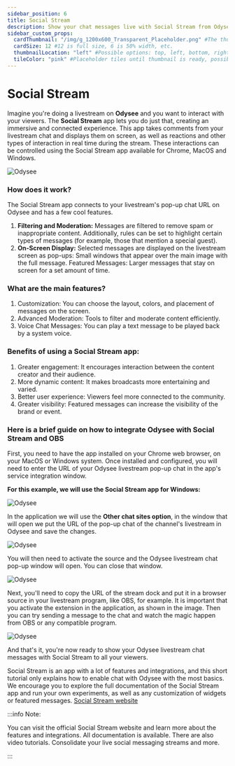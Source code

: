 ```yaml
---
sidebar_position: 6
title: Social Stream
description: Show your chat messages live with Social Stream from Odysee
sidebar_custom_props:
  cardThumbnail: "/img/g_1200x600_Transparent_Placeholder.png" #The thumbnail on the category card.
  cardSize: 12 #12 is full size, 6 is 50% width, etc.
  thumbnailLocation: "left" #Possible options: top, left, bottom, right, none
  tileColor: "pink" #Placeholder tiles until thumbnail is ready, possible options: blue, cream, darkpurple, lightpurple, mauve, orange, pink, none
---
```


# Social Stream

Imagine you're doing a livestream on **Odysee** and you want to interact with your viewers. The **Social Stream** app lets you do just that, creating an immersive and connected experience. This app takes comments from your livestream chat and displays them on screen, as well as reactions and other types of interaction in real time during the stream. These interactions can be controlled using the Social Stream app available for Chrome, MacOS and Windows.

![Odysee](https://thumbs.odycdn.com/461e8468569ca0d5260c287edf38a9fd.webp)

### How does it work?

The Social Stream app connects to your livestream's pop-up chat URL on Odysee and has a few cool features.

1. **Filtering and Moderation:** Messages are filtered to remove spam or inappropriate content. Additionally, rules can be set to highlight certain types of messages (for example, those that mention a special guest).
2. **On-Screen Display:** Selected messages are displayed on the livestream screen as pop-ups: Small windows that appear over the main image with the full message. Featured Messages: Larger messages that stay on screen for a set amount of time.

### What are the main features?

1. Customization: You can choose the layout, colors, and placement of messages on the screen.
2. Advanced Moderation: Tools to filter and moderate content efficiently.
3. Voice Chat Messages: You can play a text message to be played back by a system voice.

### Benefits of using a Social Stream app:

1. Greater engagement: It encourages interaction between the content creator and their audience.
2. More dynamic content: It makes broadcasts more entertaining and varied.
3. Better user experience: Viewers feel more connected to the community.
4. Greater visibility: Featured messages can increase the visibility of the brand or event.

### Here is a brief guide on how to integrate Odysee with Social Stream and OBS

First, you need to have the app installed on your Chrome web browser, on your MacOS or Windows system. Once installed and configured, you will need to enter the URL of your Odysee livestream pop-up chat in the app's service integration window.

**For this example, we will use the Social Stream app for Windows:**

![Odysee](https://thumbs.odycdn.com/b3fb4f1e6f46426ef382909e604fd34e.webp)

In the application we will use the **Other chat sites option**, in the window that will open we put the URL of the pop-up chat of the channel's livestream in Odysee and save the changes.

![Odysee](https://thumbs.odycdn.com/12637cdb87c21fb96fa40341115327f9.webp)

You will then need to activate the source and the Odysee livestream chat pop-up window will open. You can close that window.

![Odysee](https://thumbs.odycdn.com/abeee821787e88f4369615769fbca7f1.webp)

Next, you'll need to copy the URL of the stream dock and put it in a browser source in your livestream program, like OBS, for example. It is important that you activate the extension in the application, as shown in the image. Then you can try sending a message to the chat and watch the magic happen from OBS or any compatible program.

![Odysee](https://thumbs.odycdn.com/714fb35f6f4996346ab317614a4c8171.webp)
 
And that's it, you're now ready to show your Odysee livestream chat messages with Social Stream to all your viewers.

Social Stream is an app with a lot of features and integrations, and this short tutorial only explains how to enable chat with Odysee with the most basics. We encourage you to explore the full documentation of the Social Stream app and run your own experiments, as well as any customization of widgets or featured messages. [Social Stream website](https://socialstream.ninja/landing)

:::info Note:

You can visit the official Social Stream website and learn more about the features and integrations. All documentation is available. There are also video tutorials. Consolidate your live social messaging streams and more.

:::